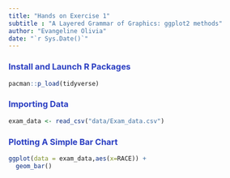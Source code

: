 ```yaml
---
title: "Hands on Exercise 1"
subtitle : "A Layered Grammar of Graphics: ggplot2 methods"
author: "Evangeline Olivia"
date: "`r Sys.Date()`"
---
```


### <span style="color:#2a3ec2;">Install and Launch R Packages</span>

```r
pacman::p_load(tidyverse)
```

### <span style="color:#2a3ec2;">Importing Data</span>

```r
exam_data <- read_csv("data/Exam_data.csv")
```

### <span style="color:#2a3ec2;">Plotting A Simple Bar Chart</span>

```r
ggplot(data = exam_data,aes(x=RACE)) +
  geom_bar()

```
